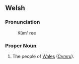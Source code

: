 == Welsh ==

=== Pronunciation ===
:Kŭm' ree

=== Proper Noun ===
# The people of [[Wales]] ([[Cymru]]).